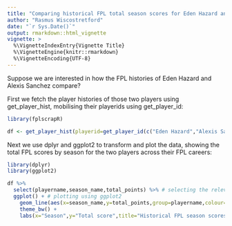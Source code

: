```yaml
---
title: "Comparing historical FPL total season scores for Eden Hazard and Alexis Sanchez"
author: "Rasmus Wiscostretford"
date: "`r Sys.Date()`"
output: rmarkdown::html_vignette
vignette: >
  %\VignetteIndexEntry{Vignette Title}
  %\VignetteEngine{knitr::rmarkdown}
  %\VignetteEncoding{UTF-8}
---
```


Suppose we are interested in how the FPL histories of Eden Hazard and Alexis Sanchez compare?

First we fetch the player histories of those two players using get_player_hist, mobilising their playerids using get_player_id:

```r

library(fplscrapR)

df <- get_player_hist(playerid=get_player_id(c("Eden Hazard","Alexis Sánchez"))$id)
```

Next we use dplyr and ggplot2 to transform and plot the data, showing the total FPL scores by season for the two players across their FPL careers:

```r
library(dplyr)
library(ggplot2)
```

```r
df %>% 
  select(playername,season_name,total_points) %>% # selecting the relevant columns
  ggplot() + # plotting using ggplot2
    geom_line(aes(x=season_name,y=total_points,group=playername,colour=playername),size=1) +
    theme_bw() +
    labs(x="Season",y="Total score",title="Historical FPL season scores by Hazard and Sanchez",caption=paste("Data from fplscrapR | ",Sys.Date(),sep=""))
```
